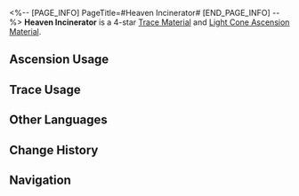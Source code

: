 <%-- [PAGE_INFO]
PageTitle=#Heaven Incinerator#
[END_PAGE_INFO] --%>
{{Item Infobox
|id          = 110223
|image       = Item Heaven Incinerator.png{{subst:void|<!--$UPLOAD:<<SpriteOutput/ItemFigures/110223.png>-<Item Heaven Incinerator.png>-<Item Icons>>-->}}
|type        = Trace Material
|type2       = Light Cone Ascension Material
|invCategory = Upgrade Materials
|rarity      = 4
|effect      = 
|description = A beast-form heliobus that homogenized after the Flaming Catastrophe War. Used to level up Traces significantly for {{Color|h|Nihility}} characters.
|source1     = [[Calyx (Crimson): Bud of Nihility (undefined)]]
|source2     = [[Omni-Synthesizer]] &mdash; Material Synthesis
|source3     = [[Omni-Synthesizer]] &mdash; Material Exchange
}}
{{Description|An intelligent and powerful heliobus that has started to take the form of a beast.<br />The size of a heliobus's flame when it materializes indicates its strength. A large heliobus, having homogenized its numerous lesser peers, will gradually have a stable shape. These immortal beings can become so dangerous that they are considered calamities.<br /><br />''"Floods, fires, landslides, and thunderstorms..."''}}
'''Heaven Incinerator''' is a 4-star [[Trace Material]] and [[Light Cone Ascension Material]].

==Ascension Usage==
{{Ascension Usage}}

==Trace Usage==
{{Trace Usage}}

==Other Languages==
{{Other Languages
|en   = Heaven Incinerator
|zhs  = 焚天之魔
|zht  = 焚天之魔
|ja   = 焼天の魔
|ko   = 천공을 불태우는 마귀
|es   = Incinerador divino
|fr   = Incinérateur céleste
|ru   = Небесный крематор
|th   = Heaven Incinerator
|vi   = Quỷ Đốt Trời
|de   = Teufel der himmlischen Verbrennung
|id   = Heaven Incinerator
|pt   = Incinerador do Paraíso
}}

==Change History==
{{Change History|2.0}}

==Navigation==
{{Upgrade Material Navbox}}